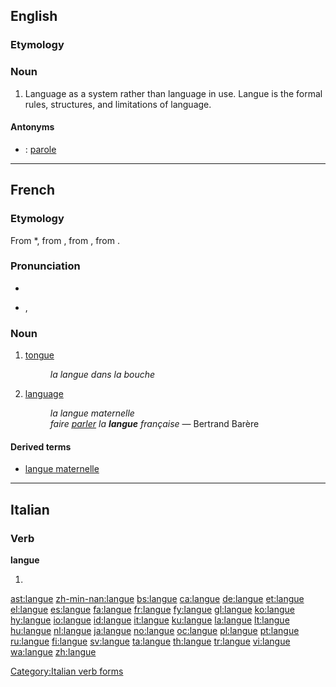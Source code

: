 ==English==

===Etymology===
{{etyl|fr|en}}

===Noun===
{{wikipedia|parole}}
{{en-noun|-}}

# {{linguistics}} Language as a system rather than language in use. Langue is the formal rules, structures, and limitations of language.

====Antonyms====
* {{italbrac|language in use}}: [[parole]]

----

==French==

===Etymology===
From {{VL.|fr}} *{{term||linguaticum}}, from {{etyl|la|fr}} {{term|lingua||tongue, speech, language|lang=la}}, from {{etyl|OL.|fr}} {{term|dingua|lang=la}}, from {{proto|Indo-European|dnghwa-|tongue, speech, language|lang=fr}}.

===Pronunciation===
* {{audio|Fr-langue.ogg|audio}}
* {{IPA|/lɑ̃ɡ/|lang=fr}}, {{SAMPA|/lA~g/}}

===Noun===
{{fr-noun|f}}

# {{anatomy|lang=fr}} [[tongue]]
#: ''la langue dans la bouche''
# {{linguistics|lang=fr}} [[language]] {{italbrac|system of communication using written or spoken words}}
#: ''la langue maternelle''
#: ''faire [[parler]] la '''langue''' française'' &mdash; Bertrand Barère

====Derived terms====
* [[langue maternelle]]

----

==Italian==

===Verb===
'''langue'''

# {{form of|[[third-person|Third-person]] [[singular]] [[present tense]]|[[languire#Italian|languire]]|lang=Italian}}

[[Category:Italian verb forms]]

[[ast:langue]]
[[zh-min-nan:langue]]
[[bs:langue]]
[[ca:langue]]
[[de:langue]]
[[et:langue]]
[[el:langue]]
[[es:langue]]
[[fa:langue]]
[[fr:langue]]
[[fy:langue]]
[[gl:langue]]
[[ko:langue]]
[[hy:langue]]
[[io:langue]]
[[id:langue]]
[[it:langue]]
[[ku:langue]]
[[la:langue]]
[[lt:langue]]
[[hu:langue]]
[[nl:langue]]
[[ja:langue]]
[[no:langue]]
[[oc:langue]]
[[pl:langue]]
[[pt:langue]]
[[ru:langue]]
[[fi:langue]]
[[sv:langue]]
[[ta:langue]]
[[th:langue]]
[[tr:langue]]
[[vi:langue]]
[[wa:langue]]
[[zh:langue]]